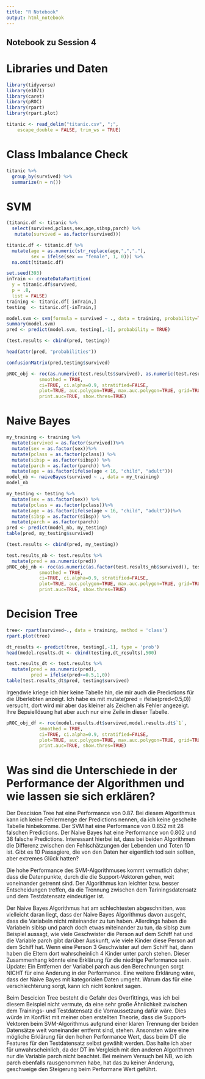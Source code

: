 ```yaml
---
title: "R Notebook"
output: html_notebook
---
```

## Notebook zu Session 4

# Libraries und Daten
```r
library(tidyverse)
library(e1071)
library(caret)
library(pROC)
library(rpart)
library(rpart.plot)
```

```r
titanic <- read_delim("titanic.csv", ";", 
    escape_double = FALSE, trim_ws = TRUE)
```

# Class Imbalance Check

```r
titanic %>%
  group_by(survived) %>%
  summarize(n = n())
```

# SVM

```r
(titanic.df <- titanic %>%
  select(survived,pclass,sex,age,sibsp,parch) %>%
   mutate(survived = as.factor(survived)))
```

```r
titanic.df <- titanic.df %>%
  mutate(age = as.numeric(str_replace(age,",","."),
         sex = ifelse(sex == "female", 1, 0))) %>%
  na.omit(titanic.df)
```

```r
set.seed(393)
inTrain <- createDataPartition(
  y = titanic.df$survived,
  p = .8,
  list = FALSE)
training <- titanic.df[ inTrain,]
testing  <- titanic.df[-inTrain,]
```

```r
model.svm <- svm(formula = survived ~ ., data = training, probability=TRUE)
summary(model.svm)
pred <- predict(model.svm, testing[,-1], probability = TRUE)
```

```r
(test.results <- cbind(pred, testing))
```
```r
head(attr(pred, "probabilities"))
```

```r
confusionMatrix(pred,testing$survived)
```


```r
pROC_obj <- roc(as.numeric(test.results$survived), as.numeric(test.results$pred),
            smoothed = TRUE,
            ci=TRUE, ci.alpha=0.9, stratified=FALSE,
            plot=TRUE, auc.polygon=TRUE, max.auc.polygon=TRUE, grid=TRUE,
            print.auc=TRUE, show.thres=TRUE)
```


# Naive Bayes

```r
my_training <- training %>%
  mutate(survived = as.factor(survived))%>%
  mutate(sex = as.factor(sex))%>%
  mutate(pclass = as.factor(pclass)) %>%
  mutate(sibsp = as.factor(sibsp)) %>%
  mutate(parch = as.factor(parch)) %>%
  mutate(age = as.factor(ifelse(age < 16, "child", "adult")))
model_nb <- naiveBayes(survived ~ ., data = my_training)
model_nb
```

```r
my_testing <- testing %>%
  mutate(sex = as.factor(sex)) %>%
  mutate(pclass = as.factor(pclass))%>%
  mutate(age = as.factor(ifelse(age < 16, "child", "adult")))%>%
  mutate(sibsp = as.factor(sibsp)) %>%
  mutate(parch = as.factor(parch))
pred <- predict(model_nb, my_testing)
table(pred, my_testing$survived)
```


```r
(test.results <- cbind(pred, my_testing))
```

```r
test.results_nb <- test.results %>%
  mutate(pred = as.numeric(pred))
pROC_obj_nb <- roc(as.numeric(as.factor(test.results_nb$survived)), test.results_nb$pred,
            smoothed = TRUE,
            ci=TRUE, ci.alpha=0.9, stratified=FALSE,
            plot=TRUE, auc.polygon=TRUE, max.auc.polygon=TRUE, grid=TRUE,
            print.auc=TRUE, show.thres=TRUE)

```
# Decision Tree

```r
tree<- rpart(survived~., data = training, method = 'class')
rpart.plot(tree)
```
```r
dt_results <- predict(tree, testing[,-1], type = 'prob')
head(model.results.dt <- cbind(testing,dt_results),500)
```
```r
test.results_dt <- test.results %>%
  mutate(pred = as.numeric(pred),
         pred = ifelse(pred>=0.5,1,0))
table(test.results_dt$pred, testing$survived)
```
Irgendwie kriege ich hier keine Tabelle hin, die mir auch die Predictions für die Überlebten anzeigt. Ich habe es mit mutate(pred = ifelse(pred<0.5,0)) versucht, dort wird mir aber das kleiner als Zeichen als Fehler angezeigt. Ihre Bepsiellösung hat aber auch nur eine Zeile in dieser Tabelle.

```r
pROC_obj_df <- roc(model.results.dt$survived,model.results.dt$`1`,
            smoothed = TRUE,
            ci=TRUE, ci.alpha=0.9, stratified=FALSE,
            plot=TRUE, auc.polygon=TRUE, max.auc.polygon=TRUE, grid=TRUE,
            print.auc=TRUE, show.thres=TRUE)
```

# Was sind die Unterschiede in der Performance der Algorithmen und wie lassen sie sich erklären?
Der Descision Tree hat eine Performance von 0.87. Bei diesem Algorithmus kann ich keine Fehlermenge der Predictions nennen, da ich keine gescheite Tabelle hinbekomme. Der SVM hat eine Performance von 0.852 mit 28 falschen Predictions. Der Naive Bayes hat eine Performance von 0.802 und 38 falsche Predictions. Interessant hierbei ist, dass bei beiden Algorithmen die Differenz zwischen den Fehlschätzungen der Lebenden und Toten 10 ist. Gibt es 10 Passagiere, die von den Daten her eigentlich tod sein sollten, aber extremes Glück hatten?

Die hohe Performance des SVM-Algorithmuses kommt vermutlich daher, dass die Datenpunkte, durch die die Support-Vektoren gehen, weit voneinander getrennt sind. Der Algorithmus kan leichter bzw. besser Entscheidungen treffen, da die Trennung zwischen dem Tariningsdatensatz und dem Testdatensatz eindeutiger ist.

Der Naive Bayes Algorithmus hat am schlechtesten abgeschnitten, was vielleicht daran liegt, dass der Naive Bayes Algorithmus davon ausgeht, dass die Variabeln nicht miteinander zu tun haben. Allerdings haben die Variabeln siblsp und parch doch etwas miteinander zu tun, da siblsp zum Beispiel aussagt, wie viele Geschwister die Person auf dem Schiff hat und die Variable parch gibt darüber Auskunft, wie viele Kinder diese Person auf dem Schiff hat. Wenn eine Person 3 Geschwister auf dem Schiff hat, dann haben die Eltern dort wahrscheinlich 4 Kinder unter parch stehen. Dieser Zusammenhang könnte eine Erklärung für die niedrige Performance sein. Update: Ein Entfernen der Variabel parch aus den Berechnungen sorgt NICHT für eine Änderung in der Performance. Eine weitere Erklärung wäre, dass der Naive Bayes mit kategorialen Daten umgeht. Warum das für eine verschlechterung sorgt, kann ich nicht konkret sagen.

Beim Descicion Tree besteht die Gefahr des Overfittings, was ich bei diesem Beispiel nicht vermute, da eine sehr große Ähnlichkeit zwischen dem Trainings- und Testdatensatz die Vorraussetzung dafür wäre. Dies würde im Konflikt mit meiner oben erstellten Theorie, dass die Support-Vektoren beim SVM-Algorithmus aufgrund einer klaren Trennung der beiden Datensätze weit voneinander entfernt sind, stehen. Ansonsten wäre eine mögliche Erklärung für den hohen Performance Wert, dass beim DT die Features für den Testdatensatz selbst gewählt werden. Das halte ich aber für unwahrscheinlich, da der DT im Vergleich mit den anderen Algorithmen nur die Variable parch nicht beachtet. Bei meinem Versuch bei NB, wo ich parch ebenfalls rausgenommen habe, hat das zu keiner Änderung, geschweige den Steigerung beim Performane Wert geführt.  
